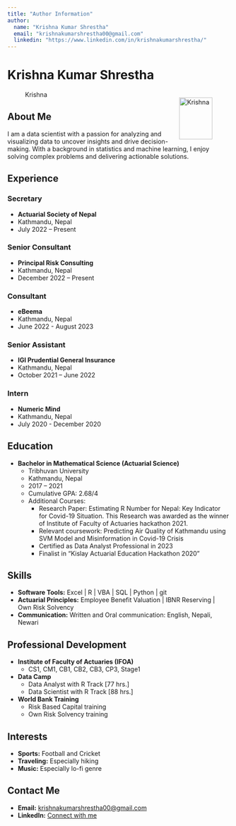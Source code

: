 ```yaml
---
title: "Author Information"
author: 
  name: "Krishna Kumar Shrestha"
  email: "krishnakumarshrestha00@gmail.com"
  linkedin: "https://www.linkedin.com/in/krishnakumarshrestha/"
---
```


# Krishna Kumar Shrestha

![Krishna](images/krishna.jpg){ width=75px height=95px style="float: right; margin-top: 15px;" }  


    
        
        
 




## About Me

I am a data scientist with a passion for analyzing and visualizing data to uncover insights and drive decision-making. With a background in statistics and machine learning, I enjoy solving complex problems and delivering actionable solutions.


## Experience

### Secretary
- **Actuarial Society of Nepal**
- Kathmandu, Nepal
- July 2022 – Present

### Senior Consultant
- **Principal Risk Consulting**
- Kathmandu, Nepal
- December 2022 – Present

### Consultant
- **eBeema**
- Kathmandu, Nepal
- June 2022 - August 2023

### Senior Assistant
- **IGI Prudential General Insurance**
- Kathmandu, Nepal
- October 2021 – June 2022

### Intern
- **Numeric Mind**
- Kathmandu, Nepal
- July 2020 - December 2020

## Education

- **Bachelor in Mathematical Science (Actuarial Science)**
  - Tribhuvan University
  - Kathmandu, Nepal
  - 2017 – 2021
  - Cumulative GPA: 2.68/4
  - Additional Courses:
    - Research Paper: Estimating R Number for Nepal: Key Indicator for Covid-19 Situation. This Research was awarded as the winner of Institute of Faculty of Actuaries hackathon 2021.
    - Relevant coursework: Predicting Air Quality of Kathmandu using SVM Model and Misinformation in Covid-19 Crisis
    - Certified as Data Analyst Professional in 2023
    - Finalist in “Kislay Actuarial Education Hackathon 2020”

## Skills

- **Software Tools:** Excel | R | VBA | SQL | Python | git
- **Actuarial Principles:** Employee Benefit Valuation | IBNR Reserving | Own Risk Solvency
- **Communication:** Written and Oral communication: English, Nepali, Newari

## Professional Development

- **Institute of Faculty of Actuaries (IFOA)**
  - CS1, CM1, CB1, CB2, CB3, CP3, Stage1
- **Data Camp**
  - Data Analyst with R Track [77 hrs.]
  - Data Scientist with R Track [88 hrs.]
- **World Bank Training**
  - Risk Based Capital training
  - Own Risk Solvency training

## Interests

- **Sports:** Football and Cricket
- **Traveling:** Especially hiking
- **Music:** Especially lo-fi genre

## Contact Me

- **Email:** [krishnakumarshrestha00@gmail.com](mailto:krishnakumarshrestha00@gmail.com)
- **LinkedIn:** [Connect with me](https://www.linkedin.com/in/krishnakumarshrestha/)
